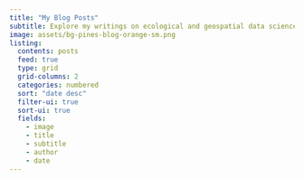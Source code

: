 ```yaml
---
title: "My Blog Posts"
subtitle: Explore my writings on ecological and geospatial data science.
image: assets/bg-pines-blog-orange-sm.png
listing:
  contents: posts
  feed: true
  type: grid
  grid-columns: 2
  categories: numbered
  sort: "date desc"
  filter-ui: true
  sort-ui: true
  fields: 
    - image
    - title
    - subtitle
    - author
    - date
---
```


